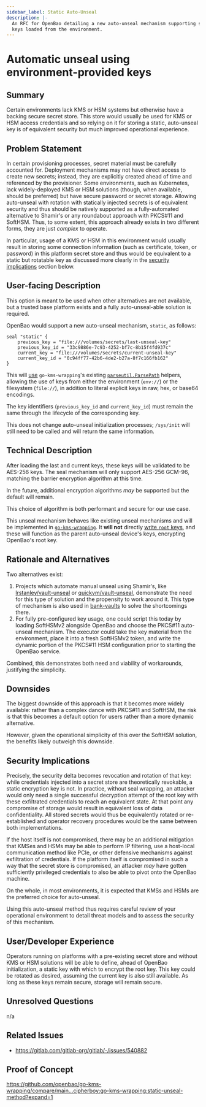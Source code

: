 ```yaml
---
sidebar_label: Static Auto-Unseal
description: |-
  An RFC for OpenBao detailing a new auto-unseal mechanism supporting static
  keys loaded from the environment.
---
```


# Automatic unseal using environment-provided keys

## Summary

Certain environments lack KMS or HSM systems but otherwise have a backing
secure secret store. This store would usually be used for KMS or HSM access
credentials and so relying on it for storing a static, auto-unseal key is of
equivalent security but much improved operational experience.

## Problem Statement

In certain provisioning processes, secret material must be carefully accounted
for. Deployment mechanisms may not have direct access to create new secrets;
instead, they are explicitly created ahead of time and referenced by the
provisioner. Some environments, such as Kubernetes, lack widely-deployed KMS or
HSM solutions (though, when available, should be preferred) but have secure
password or secret storage. Allowing auto-unseal with rotation with statically
injected secrets is of equivalent security and thus should be natively supported
as a fully-automated alternative to Shamir's or any roundabout approach with
PKCS#11 and SoftHSM. Thus, to some extent, this approach already exists in two
different forms, they are just _complex_ to operate.

In particular, usage of a KMS or HSM in this environment would usually result
in storing some connection information (such as certificate, token, or
password) in this platform secret store and thus would be equivalent to a
static but rotatable key as discussed more clearly in the [security
implications](#security-implications) section below.

## User-facing Description

This option is meant to be used when other alternatives are not available,
but a trusted base platform exists and a fully auto-unseal-able solution
is required.

OpenBao would support a new auto-unseal mechanism, `static`, as follows:

```hcl
seal "static" {
    previous_key = "file:///volumes/secrets/last-unseal-key"
    previous_key_id = "33c9886e-7c93-4252-bf7c-8b15f4fd937c"
    current_key = "file:///volumes/secrets/current-unseal-key"
    current_key_id = "0c94ff77-42b6-4de2-b27a-8f7c166fb162"
}
```

This will [use](https://github.com/openbao/go-kms-wrapping/blob/1a1c5b0c79b112d9d08dadc53b4d98c7e5166397/options.go#L159-L181)
`go-kms-wrapping`'s existing [`parseutil.ParsePath`](https://pkg.go.dev/github.com/hashicorp/go-secure-stdlib/parseutil#ParsePath)
helpers, allowing the use of keys from either the environment (`env://`) or
the filesystem (`file://`), in addition to literal explicit keys in raw,
hex, or base64 encodings.

The key identifiers (`previous_key_id` and `current_key_id`) must
remain the same through the lifecycle of the corresponding key.

This does not change auto-unseal initialization processes; `/sys/init` will
still need to be called and will return the same information.

## Technical Description

After loading the last and current keys, these keys will be validated to be
AES-256 keys. The seal mechanism will only support AES-256 GCM-96, matching
the barrier encryption algorithm at this time.

In the future, additional encryption algorithms _may_ be supported but the
default will remain.

This choice of algorithm is both performant and secure for our use case.

This unseal mechanism behaves like existing unseal mechanisms and will be
implemented in [`go-kms-wrapping`](https://github.com/openbao/go-kms-wrapping).
It **will not** directly [write `root` keys](https://github.com/openbao/openbao/issues/1021),
and these will function as the parent auto-unseal device's keys, encrypting
OpenBao's root key.

## Rationale and Alternatives

Two alternatives exist:

1. Projects which automate manual unseal using Shamir's, like
   [lrstanley/vault-unseal](https://github.com/lrstanley/vault-unseal) or
   [quickvm/vault-unseal](https://github.com/quickvm/vault-unseal),
   demonstrate the need for this type of solution and the propensity to
   work around it. This type of mechanism is also used in
   [bank-vaults](https://bank-vaults.dev/docs/concepts/unseal-keys/)
   to solve the shortcomings there.
2. For fully pre-configured key usage, one could script this today by
   loading SoftHSMv2 alongside OpenBao and choose the PKCS#11 auto-unseal
   mechanism. The executor could take the key material from the environment,
   place it into a fresh SoftHSMv2 token, and write the dynamic portion of
   the PKCS#11 HSM configuration prior to starting the OpenBao service.

Combined, this demonstrates both need and viability of workarounds, justifying
the simplicity.

## Downsides

The biggest downside of this approach is that it becomes more widely
available: rather than a complex dance with PKCS#11 and SoftHSM, the risk
is that this becomes a default option for users rather than a more dynamic
alternative.

However, given the operational simplicity of this over the SoftHSM solution,
the benefits likely outweigh this downside.

## Security Implications

Precisely, the security delta becomes revocation and rotation of that key:
while credentials injected into a secret store are theoretically revokable,
a static encryption key is not. In practice, without seal wrapping, an
attacker would only need a single successful decryption attempt of the root
key with these exfiltrated credentials to reach an equivalent state. At that
point any compromise of storage would result in equivalent loss of data
confidentiality. All stored secrets would thus be equivalently rotated or
re-established and operator recovery procedures would be the same between
both implementations.

If the host itself is not compromised, there may be an additional mitigation
that KMSes and HSMs may be able to perform IP filtering, use a host-local
communication method like PCIe, or other defensive mechanisms against
exfiltration of credentials. If the platform itself is compromised in such a
way that the secret store is compromised, an attacker _may_ have gotten
sufficiently privileged credentials to also be able to pivot onto the
OpenBao machine.

On the whole, in most environments, it is expected that KMSs and HSMs are
the preferred choice for auto-unseal.

Using this auto-unseal method thus requires careful review of your
operational environment to detail threat models and to assess the security
of this mechanism.

## User/Developer Experience

Operators running on platforms with a pre-existing secret store and without
KMS or HSM solutions will be able to define, ahead of OpenBao initialization,
a static key with which to encrypt the root key. This key could be rotated
as desired, assuming the current key is also still available. As long as these
keys remain secure, storage will remain secure.

## Unresolved Questions

n/a

## Related Issues

- https://gitlab.com/gitlab-org/gitlab/-/issues/540882

## Proof of Concept

https://github.com/openbao/go-kms-wrapping/compare/main...cipherboy:go-kms-wrapping:static-unseal-method?expand=1

